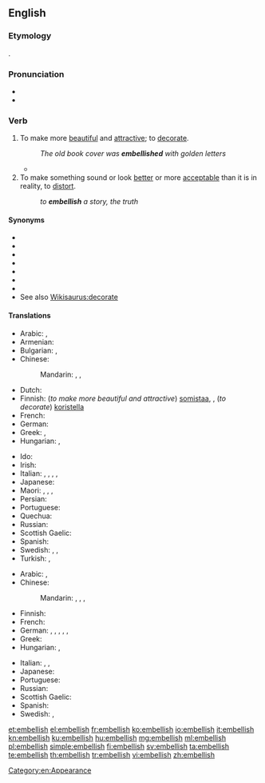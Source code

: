 ==English==

===Etymology===
{{borrowing|fro|embellir|lang=en}}.

===Pronunciation===
* {{IPA|/ɪmˈbɛlɪʃ/|lang=en}}
* {{audio|en-us-embellish.ogg|Audio (US)|lang=en}}

===Verb===
{{en-verb|es}}

# To make more [[beautiful]] and [[attractive]]; to [[decorate]].
#: ''The old book cover was '''embellished''' with golden letters''
#* {{quote-journal|author=Paul Doyle|title=Arsenal's Theo Walcott hits hat-trick in thrilling victory over Newcastle||url=http://www.guardian.co.uk/football/2012/dec/29/arsenal-newcastle-united-premier-league|newspaper={{w|The Guardian}}|city=London|date=29 December 2012|passage=Podolski gave Walcott a chance to further '''embellish''' Arsenal's first-half performance when he eluded James Perch and slipped the ball through to the striker.}}
# To make something sound or look [[better]] or more [[acceptable]] than it is in reality, to [[distort]].
#: ''to '''embellish''' a story, the truth''

====Synonyms====
* {{l|en|adorn}}
* {{l|en|beautify}}
* {{l|en|decorate}}
* {{l|en|deck}}
* {{l|en|grace}}
* {{l|en|ornament}}
* {{l|en|prettify}}
* See also [[Wikisaurus:decorate]]

====Translations====
{{trans-top|To make more beautiful and attractive; to decorate}}
* Arabic: {{t+|ar|جَمَّلَ}}, {{t|ar|زَخْرَفَ}}
* Armenian: {{t+|hy|զարդարել}}
* Bulgarian: {{t+|bg|украсявам|sc=Cyrl}}, {{t+|bg|разкрасявам|sc=Cyrl}}
* Chinese:
*: Mandarin: {{t+|cmn|美化|tr=měihuà|sc=Hani}}, {{t+|cmn|修飾|sc=Hani}}, {{t+|cmn|修饰|tr=xiūshì|sc=Hani}}
* Dutch: {{t+|nl|verfraaien}}
* Finnish: (''to make more beautiful and attractive'') [[somistaa]], {{t|fi|kaunistaa}}, (''to decorate'') [[koristella]]
* French: {{t+|fr|embellir}}
* German: {{t+|de|schmücken}}
* Greek: {{t+|el|διακοσμώ}}, {{t+|el|στολίζω}}
* Hungarian: {{t+|hu|díszít}}, {{t+|hu|szépít}}
{{trans-mid}}
* Ido: {{t+|io|beleskar}}
* Irish: {{t|ga|maisigh}}
* Italian: {{t+|it|abbellire}}, {{t|it|agghindare}}, {{t|it|impreziosire}}, {{t+|it|adornare}}, {{t|it|infronzolare}}
* Japanese: {{t|ja|飾る|tr=かざる, kazaru}}
* Maori: {{t|mi|maihi}}, {{t|mi|whakarārakai}}, {{t|mi|whakarākai}}, {{t|mi|whakarākei}}
* Persian: {{t+|fa|آراستن|tr=ârâstan|sc=fa-Arab}}
* Portuguese: {{t+|pt|embelezar}}
* Quechua: {{t+|qu|achalay}}
* Russian: {{t+|ru|украша́ть}}
* Scottish Gaelic: {{t|gd|sgeadaich}}
* Spanish: {{t+|es|embellecer}}
* Swedish: {{t+|sv|försköna}}, {{t+|sv|förfina}}, {{t+|sv|utsmycka}}
* Turkish: {{t+|tr|süslemek}}, {{t+|tr|güzelleştirmek}}
{{trans-bottom}}

{{trans-top|To make something sound or look better or more acceptable than it is in reality, to distort}}
* Arabic: {{t+|ar|جَمَّلَ}}, {{t|ar|زَخْرَفَ}}
* Chinese:
*: Mandarin: {{t|cmn|點綴|sc=Hani}}, {{t+|cmn|点缀|tr=diǎnzhui|sc=Hani}}, {{t+|cmn|修飾|sc=Hani}}, {{t+|cmn|修饰|tr=xiūshì|sc=Hani}}
* Finnish: {{t+|fi|kaunistella}}
* French: {{t+|fr|embellir}}
* German: {{t+|de|ausschmücken}}, {{t+|de|verbrämen}}, {{t+|de|schönreden}}, {{t|de|verschönern}}, {{t|de|idealisieren}}, {{t+|de|kaschieren}}
* Greek: {{t+|el|εξωραΐζω}}
* Hungarian: {{t+|hu|szépít}}, {{t+|hu|kiszínez}}
{{trans-mid}}
* Italian: {{t|it|imbellettare}}, {{t+|it|abbellire}}, {{t|it|impreziosire}}
* Japanese: {{t|ja|尾鰭を付ける|tr=おひれをつける, ohire-o tsukeru}}
* Portuguese: {{t+|pt|embelezar}}
* Russian: {{t+|ru|приукра́шивать}}
* Scottish Gaelic: {{t|gd|sgeadaich}}
* Spanish: {{t+|es|adornar}}
* Swedish: {{t+|sv|försköna}}, {{t+|sv|utsmycka}}
{{trans-bottom}}

[[Category:en:Appearance]]

[[et:embellish]]
[[el:embellish]]
[[fr:embellish]]
[[ko:embellish]]
[[io:embellish]]
[[it:embellish]]
[[kn:embellish]]
[[ku:embellish]]
[[hu:embellish]]
[[mg:embellish]]
[[ml:embellish]]
[[pl:embellish]]
[[simple:embellish]]
[[fi:embellish]]
[[sv:embellish]]
[[ta:embellish]]
[[te:embellish]]
[[th:embellish]]
[[tr:embellish]]
[[vi:embellish]]
[[zh:embellish]]